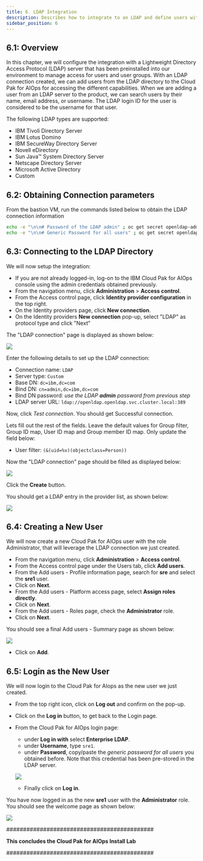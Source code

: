 ```yaml
---
title: 6. LDAP Integration
description: Describes how to integrate to an LDAP and define users with roles
sidebar_position: 6
---
```


## 6.1: Overview

In this chapter, we will configure the integration with a Lightweight Directory
Access Protocol (LDAP) server that has been preinstalled into our environment to
manage access for users and user groups. With an LDAP connection created, we can
add users from the LDAP directory to the Cloud Pak for AIOps for accessing the
different capabilities. When we are adding a user from an LDAP server to the
product, we can search users by their name, email address, or username. The LDAP
login ID for the user is considered to be the username for that user.

The following LDAP types are supported:

- IBM Tivoli Directory Server
- IBM Lotus Domino
- IBM SecureWay Directory Server
- Novell eDirectory
- Sun Java™ System Directory Server
- Netscape Directory Server
- Microsoft Active Directory
- Custom

## 6.2: Obtaining Connection parameters

From the bastion VM, run the commands listed below to obtain the LDAP connection
information

```sh
echo -e "\n\n# Password of the LDAP admin" ; oc get secret openldap-admin-secret --template={{.data.password}} -n openldap | base64 --decode ; echo -e "\n"
echo -e "\n\n# Generic Password for all users" ; oc get secret openldap-users-secret --template={{.data.password}} -n openldap | base64 --decode ; echo -e "\n"
```

## 6.3: Connecting to the LDAP Directory

We will now setup the integration:

- If you are not already logged-in, log-on to the IBM Cloud Pak for AIOps
  console using the admin credentials obtained previously.
- From the navigation menu, click **Administration** > **Access control**.
- From the Access control page, click **Identity provider configuration** in the
  top right.
- On the Identity providers page, click **New connection**.
- On the Identity providers **New connection** pop-up, select "LDAP" as protocol
  type and click "Next"

The "LDAP connection" page is displayed as shown below:

![](images/ldap-empty.png)

Enter the following details to set up the LDAP connection:

- Connection name: `LDAP`
- Server type: `Custom`
- Base DN: `dc=ibm,dc=com`
- Bind DN: `cn=admin,dc=ibm,dc=com`
- Bind DN password: _use the LDAP **admin** password from previous step_
- LDAP server URL: `ldap://openldap.openldap.svc.cluster.local:389`

Now, click _Test connection_. You should get Successful connection.

Lets fill out the rest of the fields. Leave the default values for Group filter,
Group ID map, User ID map and Group member ID map. Only update the field below:

- User filter: `(&(uid=%v)(objectclass=Person))`

Now the "LDAP connection" page should be filled as displayed below:

![](images/ldap-complete.png)

Click the **Create** button.

You should get a LDAP entry in the provider list, as shown below:

![](images/ldap-list.png)

## 6.4: Creating a New User

We will now create a new Cloud Pak for AIOps user with the role Administrator,
that will leverage the LDAP connection we just created.

- From the navigation menu, click **Administration** > **Access control**.
- From the Access control page under the Users tab, click **Add users**.
- From the Add users - Profile information page, search for **sre** and select
  the **sre1** user.
- Click on **Next**.
- From the Add users - Platform access page, select **Assign roles directly**.
- Click on **Next**.
- From the Add users - Roles page, check the **Administrator** role.
- Click on **Next**.

You should see a final Add users - Summary page as shown below:

![](images/add-user.png)

- Click on **Add**.

## 6.5: Login as the New User

We will now login to the Cloud Pak for AIops as the new user we just created.

- From the top right icon, click on **Log out** and confirm on the pop-up.
- Click on the **Log in** button, to get back to the Login page.
- From the Cloud Pak for AIOps login page:

  - under **Log in with** select **Enterprise LDAP**.
  - under **Username**, type `sre1`.
  - under **Password**, copy/paste the _generic password for all users_ you
    obtained before. Note that this credential has been pre-stored in the LDAP
    server.

  ![](images/sre1-login.png)

  - Finally click on **Log in**.

You have now logged in as the new **sre1** user with the **Administrator** role.
You should see the welcome page as shown below:

![](images/sre1-welcome.png)

############################################

**This concludes the Cloud Pak for AIOps Install Lab**

############################################
